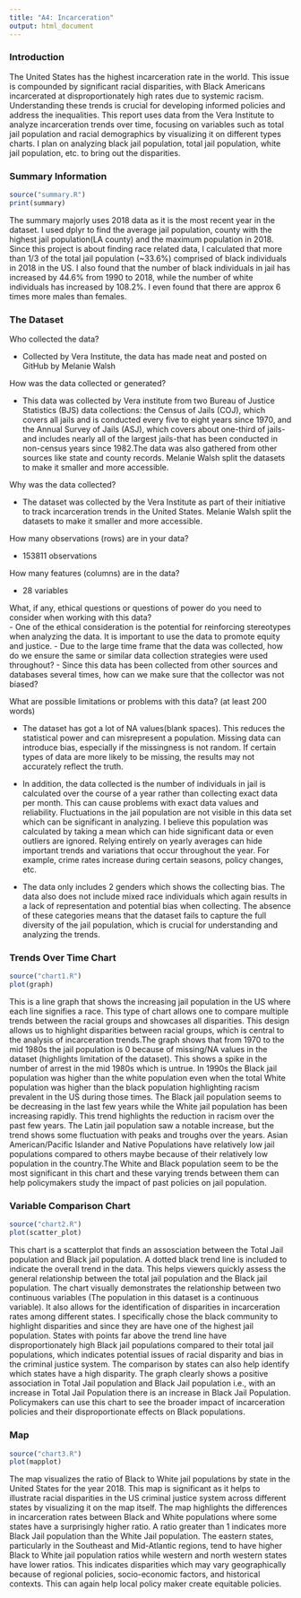 ```yaml
---
title: "A4: Incarceration"
output: html_document
---
```


### Introduction


The United States has the highest incarceration rate in the world. This issue is compounded by significant racial disparities, with Black Americans incarcerated at disproportionately high rates due to systemic racism. Understanding these trends is crucial for developing informed policies and address the inequalities. This report uses data from the Vera Institute to analyze incarceration trends over time, focusing on variables such as total jail population and racial demographics by visualizing it on different types charts. I plan on analyzing black jail population, total jail population, white jail population, etc. to bring out the disparities.


### Summary Information

```r
source("summary.R")
print(summary)
```

The summary majorly uses 2018 data as it is the most recent year in the dataset. I used dplyr to find the average jail population, county with the highest jail population(LA county) and the maximum population in 2018. Since this project is about finding race related data, I calculated that more than 1/3 of the total jail population (~33.6%) comprised of black individuals in 2018 in the US. I also found that the number of black individuals in jail has increased by 44.6% from 1990 to 2018, while the number of white individuals has increased by 108.2%. I even found that there are approx 6 times more males than females.

### The Dataset

Who collected the data?    

- Collected by Vera Institute, the data has made neat and posted on GitHub by Melanie Walsh  

How was the data collected or generated?  
  
- This data was collected by Vera institute from two Bureau of Justice Statistics (BJS) data collections: the Census of Jails (COJ), which covers all jails and is conducted every five to eight years since 1970, and the Annual Survey of Jails (ASJ), which covers about one-third of jails-and includes nearly all of the largest jails-that has been conducted in non-census years since 1982.The data was also gathered from other sources like state and county records. Melanie Walsh split the datasets to make it smaller and more accessible.
  
Why was the data collected?  
  
- The dataset was collected by the Vera Institute as part of their initiative to track incarceration trends in the United States. Melanie Walsh split the datasets to make it smaller and more accessible.    
    
How many observations (rows) are in your data?   

- 153811 observations  

How many features (columns) are in the data?  

- 28 variables  

What, if any, ethical questions or questions of power do you need to consider when working with this data?  
- One of the ethical consideration is the potential for reinforcing stereotypes when analyzing the data. It is important to use the data to promote equity and justice.
- Due to the large time frame that the data was collected, how do we ensure the same or similar data collection strategies were used throughout?
- Since this data has been collected from other sources and databases several times, how can we make sure that the collector was not biased?  

What are possible limitations or problems with this data?   (at least 200 words)  

- The dataset has got a lot of NA values(blank spaces). This reduces the statistical power and can misrepresent a population. Missing data can introduce bias, especially if the missingness is not random. If certain types of data are more likely to be missing, the results may not accurately reflect the truth.

- In addition, the data collected is the number of individuals in jail is calculated over the course of a year rather than collecting exact data per month. This can cause problems with exact data values and reliability. Fluctuations in the jail population are not visible in this data set which can be significant in analyzing. I believe this population was calculated by taking a mean which can hide significant data or even outliers are ignored. Relying entirely on yearly averages can hide important trends and variations that occur throughout the year. For example, crime rates increase during certain seasons, policy changes, etc. 
  
- The data only includes 2 genders which shows the collecting bias. The data also does not include mixed race individuals which again results in a lack of representation and potential bias when collecting. The absence of these categories means that the dataset fails to capture the full diversity of the jail population, which is crucial for understanding and analyzing the trends.   
    
### Trends Over Time Chart

```r
source("chart1.R")
plot(graph)
```
  
  This is a line graph that shows the increasing jail population in the US where each line signifies a race. This type of chart allows one to compare multiple trends between the racial groups and showcases all disparities. This design allows us to highlight disparities between racial groups, which is central to the analysis of incarceration trends.The graph shows that from 1970 to the mid 1980s the jail population is 0 because of missing/NA values in the dataset (highlights limitation of the dataset). This shows a spike in the number of arrest in the mid 1980s which is untrue. In 1990s the Black jail population was higher than the white population even when the total White population was higher than the black population highlighting racism prevalent in the US during those times. The Black jail population seems to be decreasing in the last few years while the White jail population has been increasing rapidly. This trend highlights the reduction in racism over the past few years. The Latin jail population saw a notable increase, but the trend shows some fluctuation with peaks and troughs over the years. Asian American/Pacific Islander and Native Populations have relatively low jail populations compared to others maybe because of their relatively low population in the country.The White and Black population seem to be the most significant in this chart and these varying trends between them can help policymakers study the impact of past policies on jail population.

### Variable Comparison Chart

```r
source("chart2.R")
plot(scatter_plot)
```
  
  This chart is a scatterplot that finds an assosciation between the Total Jail population and Black jail population. A dotted black trend line is included to indicate the overall trend in the data. This helps viewers quickly assess the general relationship between the total jail population and the Black jail population. The chart visually demonstrates the relationship between two continuous variables (The population in this dataset is a continuous variable). It also allows for the identification of disparities in incarceration rates among different states. I specifically chose the black community to highlight disparities and since they are have one of the highest jail population. States with points far above the trend line have disproportionately high Black jail populations compared to their total jail populations, which indicates potential issues of racial disparity and bias in the criminal justice system. The comparison by states can also help identify which states have a high disparity. The graph clearly shows a positive association in Total Jail population and Black Jail population i.e., with an increase in Total Jail Population there is an increase in Black Jail Population. Policymakers can use this chart to see the broader impact of incarceration policies and their disproportionate effects on Black populations. 

### Map
```r
source("chart3.R")
plot(mapplot)
```
  
  The map visualizes the ratio of Black to White jail populations by state in the United States for the year 2018. This map is significant as it helps to illustrate racial disparities in the US criminal justice system across different states by visualizing it on the map itself. The map highlights the differences in incarceration rates between Black and White populations where some states have a surprisingly higher ratio. A ratio greater than 1 indicates more Black Jail population than the White Jail population. The eastern states, particularly in the Southeast and Mid-Atlantic regions, tend to have higher Black to White jail population ratios while western and north western states have lower ratios. This indicates disparities which may vary geographically because of regional policies, socio-economic factors, and historical contexts. This can again help local policy maker create equitable policies.